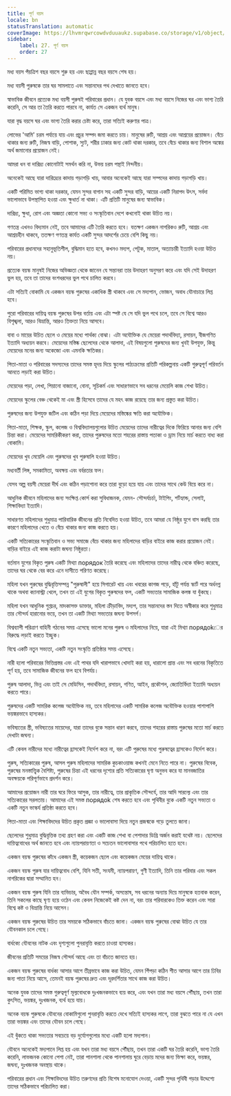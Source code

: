 ```yaml
---
title: পূর্ণ বয়স
locale: bn
statusTranslation: automatic
coverImage: https://lhvmrqwrcowdvduuaukz.supabase.co/storage/v1/object/public/strapi-uploads/small_cover-educacion-fundamental.webp-2d51a7828a2b1309555be27f7e2a61a0.webp
sidebar:
    label: 27. পূর্ণ বয়স
    order: 27
---
```

মধ্য বয়স পঁয়ত্রিশ বছর বয়সে শুরু হয় এবং ছাপ্পান্ন বছর বয়সে শেষ হয়।

মধ্য বয়সী পুরুষকে তার ঘর সামলাতে এবং সন্তানদের পথ দেখাতে জানতে হবে।

স্বাভাবিক জীবনে প্রত্যেক মধ্য বয়সী পুরুষই পরিবারের প্রধান। যে যুবক বয়সে এবং মধ্য বয়সে নিজের ঘর এবং ভাগ্য তৈরি করেনি, সে আর তা তৈরি করতে পারবে না, কার্যত সে একজন ব্যর্থ মানুষ।

যারা বৃদ্ধ বয়সে ঘর এবং ভাগ্য তৈরি করার চেষ্টা করে, তারা সত্যিই করুণার পাত্র।

লোভের 'আমি' চরম পর্যায়ে যায় এবং প্রচুর সম্পদ জমা করতে চায়। মানুষের রুটি, আশ্রয় এবং আশ্রয়ের প্রয়োজন। বেঁচে থাকার জন্য রুটি, নিজস্ব বাড়ি, পোশাক, স্যুট, শরীর ঢাকার জন্য কোট থাকা দরকার, তবে বেঁচে থাকার জন্য বিশাল অঙ্কের অর্থ জমানোর প্রয়োজন নেই।

আমরা ধন বা দারিদ্র্য কোনোটাই সমর্থন করি না, উভয় চরম পন্থাই নিন্দনীয়।

অনেকেই আছে যারা দারিদ্র্যের কাদায় গড়াগড়ি খায়, আবার অনেকেই আছে যারা সম্পদের কাদায় গড়াগড়ি খায়।

একটি পরিমিত ভাগ্য থাকা দরকার, যেমন সুন্দর বাগান সহ একটি সুন্দর বাড়ি, আয়ের একটি নিরাপদ উৎস, সর্বদা ভালোভাবে উপস্থাপিত হওয়া এবং ক্ষুধার্ত না থাকা। এটি প্রতিটি মানুষের জন্য স্বাভাবিক।

দারিদ্র্য, ক্ষুধা, রোগ এবং অজ্ঞতা কোনো সভ্য ও সংস্কৃতিবান দেশে কখনোই থাকা উচিত নয়।

গণতন্ত্র এখনও বিদ্যমান নেই, তবে আমাদের এটি তৈরি করতে হবে। যতক্ষণ একজন নাগরিকও রুটি, আশ্রয় এবং আশ্রয়হীন থাকবে, ততক্ষণ গণতন্ত্র কার্যত একটি সুন্দর আদর্শের চেয়ে বেশি কিছু নয়।

পরিবারের প্রধানদের সহানুভূতিশীল, বুদ্ধিমান হতে হবে, কখনও মদ্যপ, পেটুক, মাতাল, অত্যাচারী ইত্যাদি হওয়া উচিত নয়।

প্রত্যেক বয়স্ক মানুষই নিজের অভিজ্ঞতা থেকে জানেন যে সন্তানরা তার উদাহরণ অনুসরণ করে এবং যদি সেই উদাহরণ ভুল হয়, তবে তা তাদের বংশধরদের ভুল পথে চালিত করবে।

এটা সত্যিই বোকামি যে একজন বয়স্ক পুরুষের একাধিক স্ত্রী থাকবে এবং সে মদ্যপান, ভোজন, অবাধ যৌনাচারে লিপ্ত হবে।

পুরো পরিবারের দায়িত্ব বয়স্ক পুরুষের উপর বর্তায় এবং এটা স্পষ্ট যে সে যদি ভুল পথে চলে, তবে সে বিশ্বে আরও বিশৃঙ্খলা, আরও বিভ্রান্তি, আরও তিক্ততা নিয়ে আসবে।

বাবা ও মায়ের উচিত ছেলে ও মেয়ের মধ্যে পার্থক্য বোঝা। এটা অযৌক্তিক যে মেয়েরা পদার্থবিদ্যা, রসায়ন, বীজগণিত ইত্যাদি অধ্যয়ন করবে। মেয়েদের মস্তিষ্ক ছেলেদের থেকে আলাদা, এই বিষয়গুলো পুরুষদের জন্য খুবই উপযুক্ত, কিন্তু মেয়েদের মনের জন্য অকেজো এবং এমনকি ক্ষতিকর।

পিতা-মাতা ও পরিবারের সদস্যদের তাদের সমস্ত হৃদয় দিয়ে স্কুলের পাঠ্যক্রমের প্রতিটি পরিকল্পনায় একটি গুরুত্বপূর্ণ পরিবর্তন আনতে লড়াই করা উচিত।

মেয়েদের পড়া, লেখা, পিয়ানো বাজানো, বোনা, সূচিকর্ম এবং সাধারণভাবে সব ধরনের মেয়েলি কাজ শেখা উচিত।

মেয়েদের স্কুলের বেঞ্চ থেকেই মা এবং স্ত্রী হিসেবে তাদের যে মহৎ কাজ রয়েছে তার জন্য প্রস্তুত করা উচিত।

পুরুষদের জন্য উপযুক্ত জটিল এবং কঠিন পড়া দিয়ে মেয়েদের মস্তিষ্কের ক্ষতি করা অযৌক্তিক।

পিতা-মাতা, শিক্ষক, স্কুল, কলেজ ও বিশ্ববিদ্যালয়গুলোর উচিত মেয়েদের তাদের নারীত্বের দিকে ফিরিয়ে আনার জন্য বেশি চিন্তা করা। মেয়েদের সামরিকীকরণ করা, তাদের পুরুষদের মতো শহরের রাস্তায় পতাকা ও ড্রাম নিয়ে মার্চ করতে বাধ্য করা বোকামি।

মেয়েদের খুব মেয়েলি এবং পুরুষদের খুব পুরুষালি হওয়া উচিত।

মধ্যবর্তী লিঙ্গ, সমকামিতা, অবক্ষয় এবং বর্বরতার ফল।

যেসব অল্প বয়সী মেয়েরা দীর্ঘ এবং কঠিন পড়াশোনা করে তারা বুড়ো হয়ে যায় এবং তাদের সাথে কেউ বিয়ে করে না।

আধুনিক জীবনে মহিলাদের জন্য সংক্ষিপ্ত কোর্স করা সুবিধাজনক, যেমন- সৌন্দর্যচর্চা, টাইপিং, শর্টহ্যান্ড, সেলাই, শিক্ষাবিদ্যা ইত্যাদি।

সাধারণত মহিলাদের শুধুমাত্র পারিবারিক জীবনের প্রতি নিবেদিত হওয়া উচিত, তবে আমরা যে নিষ্ঠুর যুগে বাস করছি তার কারণে মহিলাদের খেতে ও বেঁচে থাকার জন্য কাজ করতে হয়।

একটি সত্যিকারের সংস্কৃতিবান ও সভ্য সমাজে বেঁচে থাকার জন্য মহিলাদের বাড়ির বাইরে কাজ করার প্রয়োজন নেই। বাড়ির বাইরে এই কাজ করাটা জঘন্য নিষ্ঠুরতা।

বর্তমান যুগের বিকৃত পুরুষ একটি মিথ্যা порядок তৈরি করেছে এবং মহিলাদের তাদের নারীত্ব থেকে বঞ্চিত করেছে, তাদের ঘর থেকে বের করে এনে দাসীতে পরিণত করেছে।

মহিলা যখন পুরুষের বুদ্ধিবৃত্তিসম্পন্ন "পুরুষালী" হয়ে সিগারেট খায় এবং খবরের কাগজ পড়ে, হাঁটু পর্যন্ত স্কার্ট পরে অর্ধনগ্ন থাকে অথবা ক্যানাস্ট্রা খেলে, তখন তা এই যুগের বিকৃত পুরুষদের ফল, একটি সভ্যতার সামাজিক কলঙ্ক যা ধুঁকছে।

মহিলা যখন আধুনিক গুপ্তচর, মাদকাসক্ত ডাক্তার, মহিলা ক্রীড়াবিদ, মদ্যপ, তার সন্তানদের স্তন দিতে অস্বীকার করে শুধুমাত্র তার সৌন্দর্য হারানোর ভয়ে, তখন তা একটি মিথ্যা সভ্যতার জঘন্য উপসর্গ।

বিশ্বব্যাপী পরিত্রাণ বাহিনী গঠনের সময় এসেছে ভালো মনের পুরুষ ও মহিলাদের নিয়ে, যারা এই মিথ্যা порядоkের বিরুদ্ধে লড়াই করতে ইচ্ছুক।

বিশ্বে একটি নতুন সভ্যতা, একটি নতুন সংস্কৃতি প্রতিষ্ঠার সময় এসেছে।

নারী হলো পরিবারের ভিত্তিপ্রস্তর এবং এই পাথর যদি খারাপভাবে খোদাই করা হয়, ধারালো প্রান্ত এবং সব ধরনের বিকৃতিতে পূর্ণ হয়, তবে সামাজিক জীবনের ফল হবে বিপর্যয়।

পুরুষ আলাদা, ভিন্ন এবং তাই সে মেডিসিন, পদার্থবিদ্যা, রসায়ন, গণিত, আইন, প্রকৌশল, জ্যোতির্বিদ্যা ইত্যাদি অধ্যয়ন করতে পারে।

পুরুষদের একটি সামরিক কলেজ অযৌক্তিক নয়, তবে মহিলাদের একটি সামরিক কলেজ অযৌক্তিক হওয়ার পাশাপাশি ভয়ঙ্করভাবে হাস্যকর।

ভবিষ্যতের স্ত্রী, ভবিষ্যতের মায়েদের, যারা তাদের বুকে সন্তান ধারণ করবে, তাদের শহরের রাস্তায় পুরুষের মতো মার্চ করতে দেখাটা জঘন্য।

এটি কেবল নারীদের মধ্যে নারীত্বের হ্রাসকেই নির্দেশ করে না, বরং এটি পুরুষের মধ্যে পুরুষত্বের হ্রাসকেও নির্দেশ করে।

পুরুষ, সত্যিকারের পুরুষ, আসল পুরুষ মহিলাদের সামরিক কুচকাওয়াজ কখনই মেনে নিতে পারে না। পুরুষের বিবেক, পুরুষের মনস্তাত্ত্বিক বৈশিষ্ট্য, পুরুষের চিন্তা এই ধরনের দৃশ্যের প্রতি সত্যিকারের ঘৃণা অনুভব করে যা মানবজাতির অবক্ষয়কে পরিপূর্ণভাবে প্রদর্শন করে।

আমাদের প্রয়োজন নারী তার ঘরে ফিরে আসুক, তার নারীত্বে, তার প্রাকৃতিক সৌন্দর্যে, তার আদি সারল্যে এবং তার সত্যিকারের সরলতায়। আমাদের এই সমস্ত порядоk শেষ করতে হবে এবং পৃথিবীর বুকে একটি নতুন সভ্যতা ও একটি নতুন ভাস্কর্য প্রতিষ্ঠা করতে হবে।

পিতা-মাতা এবং শিক্ষাবিদদের উচিত প্রকৃত প্রজ্ঞা ও ভালোবাসা দিয়ে নতুন প্রজন্মকে গড়ে তুলতে জানা।

ছেলেদের শুধুমাত্র বুদ্ধিবৃত্তিক তথ্য গ্রহণ করা এবং একটি কাজ শেখা বা পেশাদার ডিগ্রি অর্জন করাই যথেষ্ট নয়। ছেলেদের দায়িত্ববোধের অর্থ জানতে হবে এবং ন্যায়পরায়ণতা ও সচেতন ভালোবাসার পথে পরিচালিত হতে হবে।

একজন বয়স্ক পুরুষের কাঁধে একজন স্ত্রী, কয়েকজন ছেলে এবং কয়েকজন মেয়ের দায়িত্ব থাকে।

একজন বয়স্ক পুরুষ যার দায়িত্ববোধ বেশি, যিনি সতী, সংযমী, ন্যায়পরায়ণ, গুণী ইত্যাদি, তিনি তার পরিবার এবং সকল নাগরিকের দ্বারা সম্মানিত হন।

একজন বয়স্ক পুরুষ যিনি তার ব্যভিচার, অবৈধ যৌন সম্পর্ক, অসন্তোষ, সব ধরনের অন্যায় দিয়ে মানুষকে হতবাক করেন, তিনি সকলের কাছে ঘৃণ্য হয়ে ওঠেন এবং কেবল নিজেকেই কষ্ট দেন না, বরং তার পরিবারকেও তিক্ত করেন এবং সারা বিশ্বে কষ্ট ও বিভ্রান্তি নিয়ে আসেন।

একজন বয়স্ক পুরুষের উচিত তার সময়কে সঠিকভাবে বাঁচতে জানা। একজন বয়স্ক পুরুষের বোঝা উচিত যে তার যৌবনকাল চলে গেছে।

বার্ধক্যে যৌবনের নাটক এবং দৃশ্যগুলো পুনরাবৃত্তি করতে চাওয়া হাস্যকর।

জীবনের প্রতিটি সময়ের নিজস্ব সৌন্দর্য আছে এবং তা বাঁচতে জানতে হয়।

একজন বয়স্ক পুরুষের বার্ধক্য আসার আগে তীব্রভাবে কাজ করা উচিত, যেমন পিঁপড়া কঠিন শীত আসার আগে তার ঢিবির জন্য পাতা নিয়ে আসে, তেমনই বয়স্ক পুরুষের দ্রুত এবং দূরদর্শিতার সাথে কাজ করা উচিত।

অনেক যুবক তাদের সমস্ত গুরুত্বপূর্ণ মূল্যবোধকে দুঃখজনকভাবে ব্যয় করে, এবং যখন তারা মধ্য বয়সে পৌঁছায়, তখন তারা কুৎসিত, ভয়ঙ্কর, দুঃখজনক, ব্যর্থ হয়ে যায়।

অনেক বয়স্ক পুরুষকে যৌবনের বোকামিগুলো পুনরাবৃত্তি করতে দেখে সত্যিই হাস্যকর লাগে, তারা বুঝতে পারে না যে এখন তারা ভয়ঙ্কর এবং তাদের যৌবন চলে গেছে।

এই ধুঁকতে থাকা সভ্যতার সবচেয়ে বড় দুর্যোগগুলোর মধ্যে একটি হলো মদ্যপান।

যৌবনে অনেকেই মদ্যপানে লিপ্ত হয় এবং যখন তারা মধ্য বয়সে পৌঁছায়, তখন তারা একটি ঘর তৈরি করেনি, ভাগ্য তৈরি করেনি, লাভজনক কোনো পেশা নেই, তারা পানশালা থেকে পানশালায় ঘুরে বেড়ায় মদের জন্য ভিক্ষা করে, ভয়ঙ্কর, জঘন্য, দুঃখজনক অবস্থায় থাকে।

পরিবারের প্রধান এবং শিক্ষাবিদদের উচিত তরুণদের প্রতি বিশেষ মনোযোগ দেওয়া, একটি সুন্দর পৃথিবী গড়ার উদ্দেশ্যে তাদের সঠিকভাবে পরিচালিত করা।
